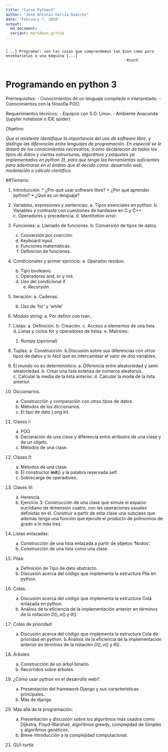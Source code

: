 ```yaml
---
title: "Curso Python3"
author: "José Antonio García Ramirez"
date: "February 7, 2018"
output: 
  md_document:
  variant: markdown_github
---
```


```

[...] Programar: son las cosas que comprendemos tan bien como para enseñarselas a una máquina [...]
                                                     -Knuth
                                                     
```

# Programando en python 3

Prerrequisitos:
  - Conocimientos de un lenguaje compilado o interpretado.
	- Conocimientos con la filosofía POO.

Requerimientos técnicos:
  - Equipos con S.O. Linux.
	- Ambiente Anaconda (jupyter notebook e IDE spider)
	
	
Objetivo:

*Que el asistente identifique la importancia del uso de software libre, y distinga las diferencias entre lenguajes de programación. En especial se le dotará de los conocimientos necesarios, (como declaración de todos los tipos de datos y ciertas estructuras, algoritmos  y paquetes ya implementados en python 3), para que tenga las herramientas suficientes para adentrarse en el ámbito que él decida como: desarrollo web, modelación o cálculo científico*.


##Temario:

  1. Introducción:
    * ¿Por qué usar software libre?
    * ¿Por qué aprender python?
    * ¿Qué es un lenguaje?


  2. Variables, expresiones y sentencias:
    a. Tipos esenciales en python.
    b. Variables y contraste con cuestiones de hardware en C y C++
    c.	Operadores y precedencia.
    d.    _Identitation error_.
    
  3. Funciones:
    a. Llamado de funciones.
    b. Conversión de tipos de datos.
	  c. Conversión por coerción.
	  d. Keyboard input.
	  e. Funciones matemáticas.
	  f. Definición de funciones.

  4. Condicionales y primer ejercicio:
    a. Operador residuo.
	  b. Tipo booleano.
	  c. Operadores and, or y not.
	  d. Uso del condicional if.
    e. *Recursión* 
    
  5. Iteración:
    a. Cadenas.
	  b. Uso de 'for' y 'while'

  6. Módulo string:
    a. Por definir con Ivan..

  7. Listas:
    a. Definición.
    b. Creación.
    c. Acceso a elementos de una lista.
    d. Listas y ciclos for y operadores de listas.
    e. Matrices:
        1. *Numpy* (opcional)
        
  8. Tuplas:
    a. Construcción.
    b.Discusión sobre sus diferencias con otros tipos de datos y lo fácil que es intercambiar el valor de dos variables.
  
  9. El mundo no es determinístico:
    a. Diferencia entre aleatoriedad y semi aleatoriedad.
    b. Crear una lista extensa de números aleatorios.
    c. Calcular la media de la lista anterior.
    d. Calcular la moda de la lista anterior.

10.	Diccionarios.
    a. Construcción y comparación con otros tipos de datos.
    b. Métodos de los diccionarios.
    c. El tipo de dato Long int.


11. Clases I:
    a. POO
    b. Declaración de una clase y diferencia entre atributos de una clase y de un objeto.
    c. Métodos de una clase.

12. Clases II:
    a. Métodos de una clase.
	  b. El constructor __init__() y la palabra reservada self.
	  c. Sobrecarga de operadores.

13.	Clases III:
    a. Herencia.
	  b. Ejercicio 3: Construcción de una clase que simule el espacio euclidiano de dimensión cuatro, con las operaciones usuales definidas en él. Construir a partir de esta clase una subclase que además tenga una función que ejecute el producto de polinomios de grado a lo más tres.

14.	Listas enlazadas:
    a. Construcción de una lista enlazada a partir de objetos 'Nodos'.
	  b. Construcción de una lista como una clase.

15. Pilas:
    a. Definición de Tipo de dato abstracto.
    b. Discusión acerca del código que implementa la estructura Pila en python.

16.	Colas:
    a. Discusión acerca del código que implementa la estructura Cola enlazada en python.
	  b. Análisis de la eficiencia de la implementación anterior en términos de la notación $O(), o()$ y $\theta()$.

17.	Colas de prioridad:
    a. Discusión acerca del código que implementa la estructura Cola de prioridad en python.
    b.Análisis de la eficiencia de la implementación anterior en términos de la notación $O(), o()$ y $\theta()$.


18.	Árboles:
    a. Construcción de un árbol binario.
	  b. Recorridos sobre árboles.

19.	¿Cómo usar python en el desarrollo web?:
    a. Presentación del framework Django y sus características principales.
    b. Más de django

20.	Más allá de la programación:
    a. Presentación y discusión sobre los algoritmos más usados como Dijkstra, Floyd-Warshall, algoritmos greedy, complejidad de Simplex y algoritmos genéticos. 
    b. Breve introducción a la complejidad computacional.

21. *GUI-turtle*
